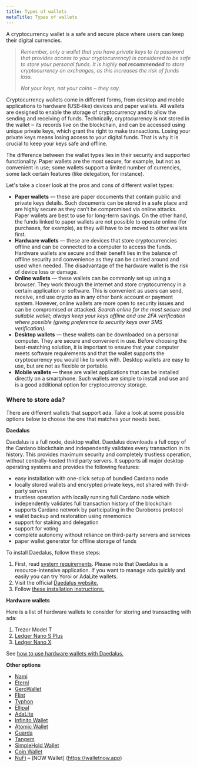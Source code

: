```yaml
---
title: Types of wallets
metaTitle: Types of wallets
---
```


A cryptocurrency wallet is a safe and secure place where users can keep their
digital currencies.

> _Remember, only a wallet that you have private keys to (a password that
> provides access to your cryptocurrency) is considered to be safe to store your
> personal funds. It is highly **not recommended** to store cryptocurrency on
> exchanges, as this increases the risk of funds loss._
>
> _Not your keys, not your coins ‒ they say._

Cryptocurrency wallets come in different forms, from desktop and mobile
applications to hardware (USB-like) devices and paper wallets. All wallets are
designed to enable the storage of cryptocurrency and to allow the sending and
receiving of funds. Technically, cryptocurrency is not stored in the wallet ‒
its records live on the blockchain, and can be accessed using unique private
keys, which grant the right to make transactions. Losing your private keys means
losing access to your digital funds. That is why it is crucial to keep your keys
safe and offline.

The difference between the wallet types lies in their security and supported
functionality. Paper wallets are the most secure, for example, but not as
convenient in use; some wallets support a limited number of currencies, some
lack certain features (like delegation, for instance).

Let's take a closer look at the pros and cons of different wallet types:

- **Paper wallets** — these are paper documents that contain public and private
  keys details. Such documents can be stored in a safe place and are highly
  secure as they can’t be compromised via online attacks. Paper wallets are best
  to use for long-term savings. On the other hand, the funds linked to paper
  wallets are not possible to operate online (for purchases, for example), as
  they will have to be moved to other wallets first.
- **Hardware wallets** — these are devices that store cryptocurrencies offline
  and can be connected to a computer to access the funds. Hardware wallets are
  secure and their benefit lies in the balance of offline security and
  convenience as they can be carried around and used when needed. The
  disadvantage of the hardware wallet is the risk of device loss or damage.
- **Online wallets** — these wallets can be commonly set up using a browser.
  They work through the internet and store cryptocurrency in a certain
  application or software. This is convenient as users can send, receive, and
  use crypto as in any other bank account or payment system. However, online
  wallets are more open to security issues and can be compromised or attacked.
  _Search online for the most secure and suitable wallet; always keep your keys
  offline and use 2FA verification where possible (giving preference to security
  keys over SMS verification)._
- **Desktop wallets** — these wallets can be downloaded on a personal computer.
  They are secure and convenient in use. Before choosing the best-matching
  solution, it is important to ensure that your computer meets software
  requirements and that the wallet supports the cryptocurrency you would like to
  work with. Desktop wallets are easy to use, but are not as flexible or
  portable.
- **Mobile wallets** — these are wallet applications that can be installed
  directly on a smartphone. Such wallets are simple to install and use and is a
  good additional option for cryptocurrency storage.

### Where to store ada?

There are different wallets that support ada. Take a look at some possible options below to choose the one that matches your needs best.

**Daedalus**

Daedalus is a full node, desktop wallet. Daedalus downloads a full copy of the
Cardano blockchain and independently validates every transaction in its history.
This provides maximum security and completely trustless operation, without
centrally-hosted third party servers. It supports all major desktop operating
systems and provides the following features:

- easy installation with one-click setup of bundled Cardano node
- locally stored wallets and encrypted private keys, not shared with third-party
  servers
- trustless operation with locally running full Cardano node which independently
  validates full transaction history of the blockchain
- supports Cardano network by participating in the Ouroboros protocol
- wallet backup and restoration using mnemonics
- support for staking and delegation
- support for voting
- complete autonomy without reliance on third-party servers and services
- paper wallet generator for offline storage of funds

To install Daedalus, follow these steps:

1.  First, read
    [system requirements](https://iohk.zendesk.com/hc/en-us/articles/360010496553).
    Please note that Daedalus is a resource-intensive application. If you want
    to manage ada quickly and easily you can try Yoroi or AdaLite wallets.
2.  Visit the official [Daedalus website.](https://daedaluswallet.io/)
3.  Follow
    [these installation instructions.](https://iohk.zendesk.com/hc/en-us/articles/360011602173-Quick-start-guide#:~:text=Go%20to%20https%3A%2F%2Fdaedaluswallet,Daedalus%20wallet%20on%20your%20Machine.)

**Hardware wallets**

Here is a list of hardware wallets to consider for storing and transacting with
ada:

1.  Trezor Model T
2.  [Ledger Nano S Plus](https://shop.ledger.com/pages/ledger-nano-s-plus)  
3.  [Ledger Nano X](https://shop.ledger.com/pages/ledger-nano-x)

See
[how to use hardware wallets with Daedalus.](https://iohk.zendesk.com/hc/en-us/articles/900004722083-How-to-use-Ledger-and-Trezor-HW-with-Daedalus)

**Other options**

- [Nami](https://namiwallet.io/) 
- [Eternl](https://eternl.io/app/mainnet/welcome)
- [GeroWallet](https://gerowallet.io/)
- [Flint](https://flint-wallet.com/) 
- [Typhon](https://typhonwallet.io/#/)
- [Ellipal](https://www.ellipal.com/)
- [AdaLite](https://adalite.io/)
- [Infinito Wallet](https://www.infinitowallet.io/)
- [Atomic Wallet](https://atomicwallet.io/)
- [Guarda](https://guarda.com/)
- [Tangem](https://tangem.com/)
- [SimpleHold Wallet](https://simplehold.io/)
- [Coin Wallet](https://coin.space/)
- [NuFi](https://nu.fi/) 
– [NOW Wallet] (https://walletnow.app)
